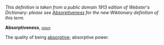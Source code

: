 ''This definition is taken from a public domain 1913 edition of Webster's Dictionary: please see [[Absorptiveness]] for the new Wiktionary definition of this term.''

'''Absorptiveness''', ''<code>[[noun (part of speech)|noun]]</code>''

The quality of being [[absorptive]]; absorptive power.